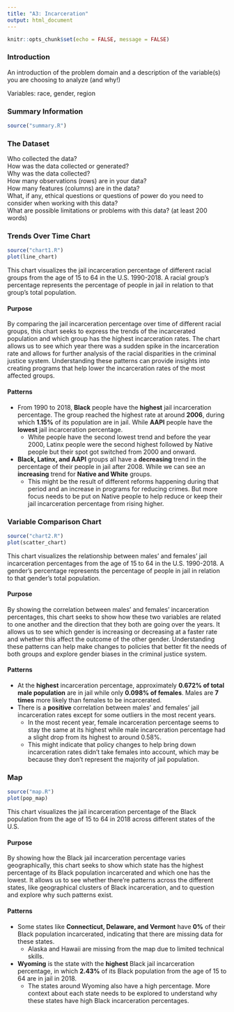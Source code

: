 ```yaml
---
title: "A3: Incarceration"
output: html_document
---
```


```r
knitr::opts_chunk$set(echo = FALSE, message = FALSE)
```

### Introduction

An introduction of the problem domain and a description of the variable(s) you are choosing to analyze (and why!)

Variables: race, gender, region

### Summary Information

```r
source("summary.R")
```

### The Dataset

Who collected the data?  
How was the data collected or generated?  
Why was the data collected?  
How many observations (rows) are in your data?  
How many features (columns) are in the data?  
What, if any, ethical questions or questions of power do you need to consider when working with this data?  
What are possible limitations or problems with this data?   (at least 200 words)


### Trends Over Time Chart

```r
source("chart1.R")
plot(line_chart)
```

This chart visualizes the jail incarceration percentage of different racial
groups from the age of 15 to 64 in the U.S. 1990-2018. A racial group’s
percentage represents the percentage of people in jail in relation to that
group's total population.

#### Purpose

By comparing the jail incarceration percentage over time of different racial
groups, this chart seeks to express the trends of the incarcerated population
and which group has the highest incarceration rates. The chart allows us to see
which year there was a sudden spike in the incarceration rate and allows for
further analysis of the racial disparities in the criminal justice system.
Understanding these patterns can provide insights into creating programs that
help lower the incarceration rates of the most affected groups.

#### Patterns

- From 1990 to 2018, **Black** people have the **highest** jail incarceration
percentage. The group reached the highest rate at around **2006**, during
which **1.15%** of its population are in jail. While **AAPI** people have the
**lowest** jail incarceration percentage.
  - White people have the second lowest trend and before the year 2000, Latinx
  people were the second highest followed by Native people but their spot got
  switched from 2000 and onward.
- **Black, Latinx, and AAPI** groups all have a **decreasing** trend in the
percentage of their people in jail after 2008. While we can see an 
**increasing** trend for **Native and White** groups.
  - This might be the result of different reforms happening during that period
  and an increase in programs for reducing crimes. But more focus needs to be
  put on Native people to help reduce or keep their jail incarceration
  percentage from rising higher. 


### Variable Comparison Chart

```r
source("chart2.R")
plot(scatter_chart)
```

This chart visualizes the relationship between males' and females' jail
incarceration percentages from the age of 15 to 64 in the U.S. 1990-2018. A
gender’s percentage represents the percentage of people in jail in relation to
that gender’s total population. 

#### Purpose

By showing the correlation between males' and females' incarceration
percentages, this chart seeks to show how these two variables are related to one
another and the direction that they both are going over the years. It allows us
to see which gender is increasing or decreasing at a faster rate and whether
this affect the outcome of the other gender. Understanding these patterns can
help make changes to policies that better fit the needs of both groups and
explore gender biases in the criminal justice system.

#### Patterns

- At the **highest** incarceration percentage, approximately **0.672% of total**
**male population** are in jail while only **0.098% of females**. Males are
**7 times** more likely than females to be incarcerated.
- There is a **positive** correlation between males' and females' jail
incarceration rates except for some outliers in the most recent years.
  - In the most recent year, female incarceration percentage seems to stay the
  same at its highest while male incarceration percentage had a slight drop from
  its highest to around 0.58%.
  - This might indicate that policy changes to help bring down incarceration
  rates didn’t take females into account, which may be because they don’t
  represent the majority of jail population.

### Map

```r
source("map.R")
plot(pop_map)
```

This chart visualizes the jail incarceration percentage of the Black population
from the age of 15 to 64 in 2018 across different states of the U.S. 

#### Purpose

By showing how the Black jail incarceration percentage varies geographically,
this chart seeks to show which state has the highest percentage of its Black
population incarcerated and which one has the lowest. It allows us to see
whether there’re patterns across the different states, like geographical
clusters of Black incarceration, and to question and explore why such patterns
exist.

#### Patterns

- Some states like **Connecticut, Delaware, and Vermont** have **0%** of their
Black population incarcerated, indicating that there are missing data for these
states. 
  - Alaska and Hawaii are missing from the map due to limited technical skills.
- **Wyoming** is the state with the **highest** Black jail incarceration
percentage, in which **2.43%** of its Black population from the age of 15 to 64
are in jail in 2018.
  - The states around Wyoming also have a high percentage. More context about
  each state needs to be explored to understand why these states have high Black
  incarceration percentages.

